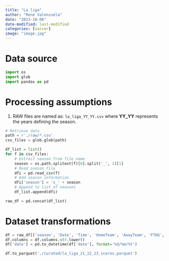 ```yaml
---
title: "La liga"
author: "René Valenzuela"
date: "2023-10-08"
date-modified: last-modified
categories: [soccer]
image: "image.jpg"
---
```


# Data source

```python
import os
import glob
import pandas as pd
```

# Processing assumptions

1. RAW files are named as: `la_liga_YY_YY.csv` where **YY_YY** represents the years defining the season.

```python
# Retrieve data
path = r'./raw/*.csv'
csv_files = glob.glob(path)

df_list = list()
for f in csv_files:
    # Extract season from file name
    season = os.path.splitext(f)[0].split('_', 1)[1]
    # Read season file
    dfi = pd.read_csv(f)
    # Add season information
    dfi['season'] = 's_' + season
    # Append to list of seasons
    df_list.append(dfi)

raw_df = pd.concat(df_list)
```

# Dataset transformations

```python
df = raw_df[['season', 'Date', 'Time', 'HomeTeam', 'AwayTeam', 'FTHG', 'FTAG', 'FTR']].copy()
df.columns = df.columns.str.lower()
df['date'] = pd.to_datetime(df['date'], format='%d/%m/%Y')
```

```python
df.to_parquet('./curated/la_liga_21_22_23_scores.parquet')
```